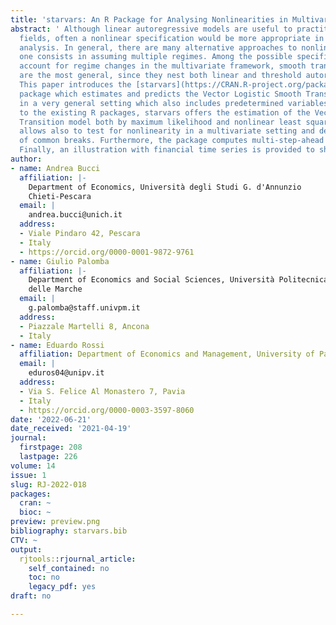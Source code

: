 ```yaml
---
title: 'starvars: An R Package for Analysing Nonlinearities in Multivariate Time Series'
abstract: ' Although linear autoregressive models are useful to practitioners in different
  fields, often a nonlinear specification would be more appropriate in time series
  analysis. In general, there are many alternative approaches to nonlinearity modelling,
  one consists in assuming multiple regimes. Among the possible specifications that
  account for regime changes in the multivariate framework, smooth transition models
  are the most general, since they nest both linear and threshold autoregressive models.
  This paper introduces the [starvars](https://CRAN.R-project.org/package=starvars)
  package which estimates and predicts the Vector Logistic Smooth Transition model
  in a very general setting which also includes predetermined variables. In comparison
  to the existing R packages, starvars offers the estimation of the Vector Smooth
  Transition model both by maximum likelihood and nonlinear least squares. The package
  allows also to test for nonlinearity in a multivariate setting and detect the presence
  of common breaks. Furthermore, the package computes multi-step-ahead forecasts.
  Finally, an illustration with financial time series is provided to show its usage. '
author:
- name: Andrea Bucci
  affiliation: |-
    Department of Economics, Università degli Studi G. d'Annunzio
    Chieti-Pescara
  email: |
    andrea.bucci@unich.it
  address:
  - Viale Pindaro 42, Pescara
  - Italy
  - https://orcid.org/0000-0001-9872-9761
- name: Giulio Palomba
  affiliation: |-
    Department of Economics and Social Sciences, Università Politecnica
    delle Marche
  email: |
    g.palomba@staff.univpm.it
  address:
  - Piazzale Martelli 8, Ancona
  - Italy
- name: Eduardo Rossi
  affiliation: Department of Economics and Management, University of Pavia
  email: |
    eduros04@unipv.it
  address:
  - Via S. Felice Al Monastero 7, Pavia
  - Italy
  - https://orcid.org/0000-0003-3597-8060
date: '2022-06-21'
date_received: '2021-04-19'
journal:
  firstpage: 208
  lastpage: 226
volume: 14
issue: 1
slug: RJ-2022-018
packages:
  cran: ~
  bioc: ~
preview: preview.png
bibliography: starvars.bib
CTV: ~
output:
  rjtools::rjournal_article:
    self_contained: no
    toc: no
    legacy_pdf: yes
draft: no

---
```

